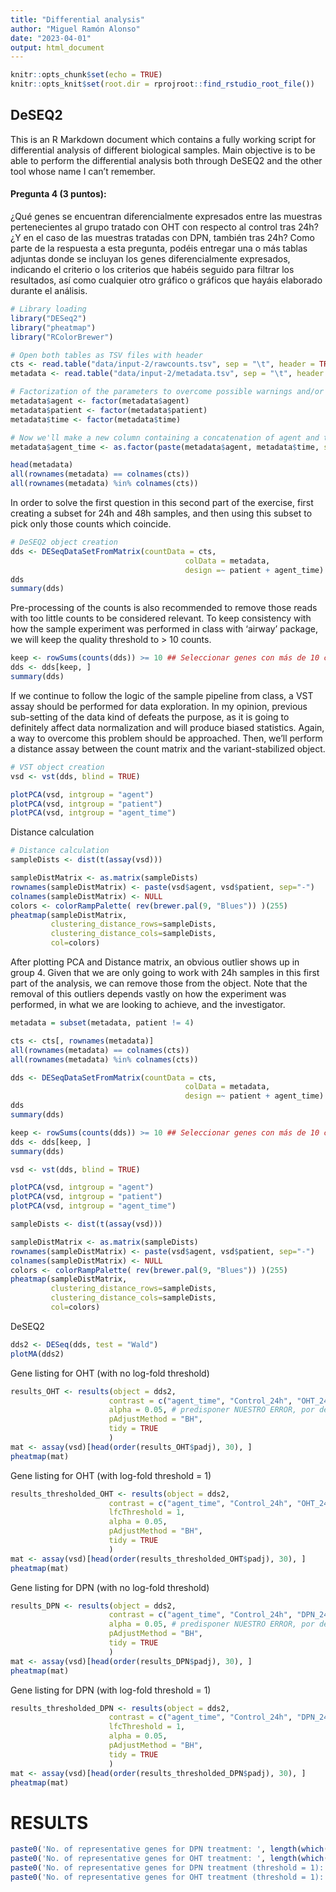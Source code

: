 ```yaml
---
title: "Differential analysis"
author: "Miguel Ramón Alonso"
date: "2023-04-01"
output: html_document
---
```


```r
knitr::opts_chunk$set(echo = TRUE)
knitr::opts_knit$set(root.dir = rprojroot::find_rstudio_root_file())
```

## DeSEQ2

This is an R Markdown document which contains a fully working script for differential analysis of different biological samples. Main objective is to be able to perform the differential analysis both through DeSEQ2 and the other tool whose name I can't remember. 

#### Pregunta 4 (3 puntos): 

¿Qué genes se encuentran diferencialmente expresados entre las muestras pertenecientes al grupo tratado con OHT con respecto al control tras 24h? ¿Y en el caso de las muestras tratadas con DPN, también tras 24h? Como parte de la respuesta a esta pregunta, podéis entregar una o más tablas adjuntas donde se incluyan los genes diferencialmente expresados, indicando el criterio o los criterios que habéis seguido para filtrar los resultados, así como cualquier otro gráfico o gráficos que hayáis elaborado durante el análisis.

```r
# Library loading
library("DESeq2")
library("pheatmap")
library("RColorBrewer")
```


```r
# Open both tables as TSV files with header
cts <- read.table("data/input-2/rawcounts.tsv", sep = "\t", header = TRUE, row.names = 1)
metadata <- read.table("data/input-2/metadata.tsv", sep = "\t", header = TRUE, row.names = 1)

# Factorization of the parameters to overcome possible warnings and/or memory glitches
metadata$agent <- factor(metadata$agent)
metadata$patient <- factor(metadata$patient)
metadata$time <- factor(metadata$time)

# Now we'll make a new column containing a concatenation of agent and time, for resolution of #1
metadata$agent_time <- as.factor(paste(metadata$agent, metadata$time, sep="_"))

head(metadata)
all(rownames(metadata) == colnames(cts))
all(rownames(metadata) %in% colnames(cts))
```

In order to solve the first question in this second part of the exercise, first creating a subset for 24h and 48h samples, and then using this subset to pick only those counts which coincide.

```r
# DeSEQ2 object creation
dds <- DESeqDataSetFromMatrix(countData = cts,
                                       colData = metadata,
                                       design =~ patient + agent_time)
dds
summary(dds)
```

Pre-processing of the counts is also recommended to remove those reads with too little counts to be considered relevant. To keep consistency with how the sample experiment was performed in class with 'airway' package, we will keep the quality threshold to > 10 counts.

```r
keep <- rowSums(counts(dds)) >= 10 ## Seleccionar genes con más de 10 cuentas en todos los samples
dds <- dds[keep, ]
summary(dds)
```

If we continue to follow the logic of the sample pipeline from class, a VST assay should be performed for data exploration. In my opinion, previous sub-setting of the data kind of defeats the purpose, as it is going to definitely affect data normalization and will produce biased statistics. Again, a way to overcome this problem should be approached. Then, we'll perform a distance assay between the count matrix and the variant-stabilized object.

```r
# VST object creation
vsd <- vst(dds, blind = TRUE)
```

```r
plotPCA(vsd, intgroup = "agent")
plotPCA(vsd, intgroup = "patient")
plotPCA(vsd, intgroup = "agent_time")
```   

Distance calculation

```r
# Distance calculation
sampleDists <- dist(t(assay(vsd)))

sampleDistMatrix <- as.matrix(sampleDists)
rownames(sampleDistMatrix) <- paste(vsd$agent, vsd$patient, sep="-")
colnames(sampleDistMatrix) <- NULL
colors <- colorRampPalette( rev(brewer.pal(9, "Blues")) )(255)
pheatmap(sampleDistMatrix,
         clustering_distance_rows=sampleDists,
         clustering_distance_cols=sampleDists,
         col=colors)
```

After plotting PCA and Distance matrix, an obvious outlier shows up in group 4. Given that we are only going to work with 24h samples in this first part of the analysis, we can remove those from the object. Note that the removal of this outliers depends vastly on how the experiment was performed, in what we are looking to achieve, and the investigator.

```r
metadata = subset(metadata, patient != 4)

cts <- cts[, rownames(metadata)]
all(rownames(metadata) == colnames(cts))
all(rownames(metadata) %in% colnames(cts))

dds <- DESeqDataSetFromMatrix(countData = cts,
                                       colData = metadata,
                                       design =~ patient + agent_time)
dds
summary(dds)

keep <- rowSums(counts(dds)) >= 10 ## Seleccionar genes con más de 10 cuentas en todos los samples
dds <- dds[keep, ]
summary(dds)

vsd <- vst(dds, blind = TRUE)

plotPCA(vsd, intgroup = "agent")
plotPCA(vsd, intgroup = "patient")
plotPCA(vsd, intgroup = "agent_time")

sampleDists <- dist(t(assay(vsd)))

sampleDistMatrix <- as.matrix(sampleDists)
rownames(sampleDistMatrix) <- paste(vsd$agent, vsd$patient, sep="-")
colnames(sampleDistMatrix) <- NULL
colors <- colorRampPalette( rev(brewer.pal(9, "Blues")) )(255)
pheatmap(sampleDistMatrix,
         clustering_distance_rows=sampleDists,
         clustering_distance_cols=sampleDists,
         col=colors)
```

DeSEQ2 

```r
dds2 <- DESeq(dds, test = "Wald")
plotMA(dds2)
```

Gene listing for OHT (with no log-fold threshold)

```r
results_OHT <- results(object = dds2,
                      contrast = c("agent_time", "Control_24h", "OHT_24h"),
                      alpha = 0.05, # predisponer NUESTRO ERROR, por defecto tiene un 0.1
                      pAdjustMethod = "BH",
                      tidy = TRUE
                      )
mat <- assay(vsd)[head(order(results_OHT$padj), 30), ] 
pheatmap(mat)
```

Gene listing for OHT (with log-fold threshold = 1)

```r
results_thresholded_OHT <- results(object = dds2,
                      contrast = c("agent_time", "Control_24h", "OHT_24h"),
                      lfcThreshold = 1,
                      alpha = 0.05,
                      pAdjustMethod = "BH",
                      tidy = TRUE
                      )
mat <- assay(vsd)[head(order(results_thresholded_OHT$padj), 30), ] 
pheatmap(mat)
```

Gene listing for DPN (with no log-fold threshold)

```r
results_DPN <- results(object = dds2,
                      contrast = c("agent_time", "Control_24h", "DPN_24h"),
                      alpha = 0.05, # predisponer NUESTRO ERROR, por defecto tiene un 0.1
                      pAdjustMethod = "BH",
                      tidy = TRUE
                      )
mat <- assay(vsd)[head(order(results_DPN$padj), 30), ] 
pheatmap(mat)
```

Gene listing for DPN (with log-fold threshold = 1)

```r
results_thresholded_DPN <- results(object = dds2,
                      contrast = c("agent_time", "Control_24h", "DPN_24h"),
                      lfcThreshold = 1,
                      alpha = 0.05,
                      pAdjustMethod = "BH",
                      tidy = TRUE
                      )
mat <- assay(vsd)[head(order(results_thresholded_DPN$padj), 30), ] 
pheatmap(mat)
```

# RESULTS

```r
paste0('No. of representative genes for DPN treatment: ', length(which(results_DPN$padj <= 0.05)))
paste0('No. of representative genes for OHT treatment: ', length(which(results_OHT$padj <= 0.05)))
paste0('No. of representative genes for DPN treatment (threshold = 1): ', length(which(results_thresholded_DPN$padj <= 0.05)))
paste0('No. of representative genes for OHT treatment (threshold = 1): ', length(which(results_thresholded_OHT$padj <= 0.05)))
```